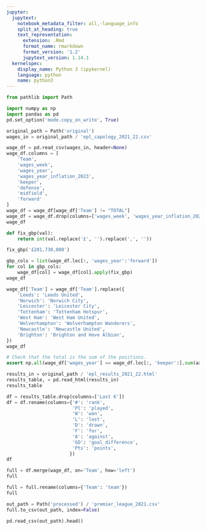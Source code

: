 ```yaml
---
jupyter:
  jupytext:
    notebook_metadata_filter: all,-language_info
    split_at_heading: true
    text_representation:
      extension: .Rmd
      format_name: rmarkdown
      format_version: '1.2'
      jupytext_version: 1.14.1
  kernelspec:
    display_name: Python 3 (ipykernel)
    language: python
    name: python3
---
```


```python
from pathlib import Path
```

```python
import numpy as np
import pandas as pd
pd.set_option('mode.copy_on_write', True)
```

```python
original_path = Path('original')
wages_in = original_path / 'epl_capology_2021_22.csv'
```

```python
wage_df = pd.read_csv(wages_in, header=None)
wage_df.columns = [
    'Team',
    'wages_week',
    'wages_year',
    'wages_year_inflation_2023',
    'keeper',
    'defense',
    'midfield',
    'forward'
]
wage_df = wage_df[wage_df['Team'] != "TOTAL"]
wage_df = wage_df.drop(columns=['wages_week', 'wages_year_inflation_2023'])
wage_df
```

```python
def fix_gbp(val):
    return int(val.replace('£', '').replace(',', ''))
```

```python
fix_gbp('£201,730,000')
```

```python
gbp_cols = list(wage_df.loc[:, 'wages_year':'forward'])
for col in gbp_cols:
    wage_df[col] = wage_df[col].apply(fix_gbp)
wage_df
```

```python
wage_df['Team'] = wage_df['Team'].replace({
    'Leeds': 'Leeds United',
    'Norwich': 'Norwich City',
    'Leicester': 'Leicester City',
    'Tottenham': 'Tottenham Hotspur',
    'West Ham': 'West Ham United',
    'Wolverhampton': 'Wolverhampton Wanderers',
    'Newcastle': 'Newcastle United',
    'Brighton': 'Brighton and Hove Albion',
})
wage_df
```

```python
# Check that the total is the sum of the positions.
assert np.all(wage_df['wages_year'] == wage_df.loc[:, 'keeper':].sum(axis=1))
```

```python
results_in = original_path / 'epl_results_2021_22.html'
results_table, = pd.read_html(results_in)
results_table
```

```python
df = results_table.drop(columns=['Last 6'])
df = df.rename(columns={'#': 'rank',
                        'Pl': 'played',
                        'W': 'won',
                        'L': 'lost',
                        'D': 'drawn',
                        'F': 'for',
                        'A': 'against',
                        'GD': 'goal_difference',
                        'Pts': 'points',
                       })
df
```

```python
full = df.merge(wage_df, on='Team', how='left')
full
```

```python
full = full.rename(columns={'Team': 'team'})
full
```

```python
out_path = Path('processed') / 'premier_league_2021.csv'
full.to_csv(out_path, index=False)
```

```python
pd.read_csv(out_path).head()
```

```python

```
